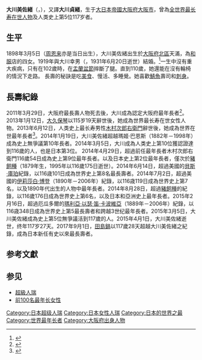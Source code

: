 {{Infobox person
|name        = {{lang|ja|大川 ミサヲ}}<br>Ōkawa Misao<br>大川美佐緒
|nationality  = {{JPN}}
|image  = File:Misao_Okawa.jpg
|caption  = 2013年的大川美佐緒 
|birth_date  = {{Birth date|1898|3|5}}<ref name="GRG">{{cite web|title=Oldest Validated Living Supercentenarians|url=http://www.grg.org/Adams/E.HTM|publisher=[[老年醫學研究組|老年醫學研究組]]（[[Gerontology_Research_Group|Gerontology Research Group]]）|accessdate=November 13, 2012|archive-date=2007-12-01|archive-url=https://www.webcitation.org/query?url=http%3A%2F%2Fwww.grg.org%2FAdams%2FE.HTM&date=2007-12-01|dead-url=no}}</ref>
|birth_place ={{EOJ}}[[大阪府|大阪府]][[大阪市|大阪市]][[北區_(大阪市)|北區]]
|逝世日期 = {{Death date|2015|4|1|1898|3|5}}（117岁27天）
|逝世地點 = {{JPN}}[[大阪府|大阪府]][[大阪市|大阪市]][[東住吉區|東住吉區]]
|死因     = [[心臟衰竭|心臟衰竭]]
|residence  = {{JPN}}[[大阪市|大阪市]]
|spouse   = 大川幸男 <br>（1919—1931，一子二女）
|children = 3个子女<br>4个孙<br>6个曾孙
|relatives =
|知名原因 = *在世最年長者（2013年6月12日－2015年4月1日）
*日本在世最年長者（2013年6月12日－2015年4月1日）
}}
{{japanese|japanese=大川 ミサヲ|kana=おおかわ みさを|romaji=Ōkawa Misao}}
'''大川美佐緒'''（{{jpn|j=大川 ミサヲ|hg=おおかわ みさを|rm=Ōkawa Misao}}，{{bd|1898年|3月5日|2015年|4月1日|Okawa Misao}}），又譯'''大川貞緒'''，生于[[大日本帝國|大日本帝國]][[大阪府|大阪府]][[大阪市|大阪市]]，曾為[[最年長者|全世界最长寿在世人物]]及人类史上第5位117岁者。

==生平==
1898年3月5日（[[周恩来|周恩来]]亦是当日出生），大川美佐緒出生於[[大阪府|大阪府]][[北区_(大阪市)|北區]]天滿，為[[和服|和服]]店的四女。1919年與大川幸男（{{lang|ja|おおかわ ゆきお}}，1931年6月20日逝世）結婚。<ref>{{Cite news
|url=http://apital.asahi.com/article/news/2013022300007.html
|title=大阪の１１４歳、女性世界最高齢か　ギネス認定へ審査中
|work=
|newspaper=《[[朝日新聞|朝日新聞]]》
|date=2013-02-23
|archiveurl=https://web.archive.org/web/20150507071723/http://apital.asahi.com/article/news/2013022300007.html
|archivedate=2015-05-07
|accessdate=2014-07-16
|dead-url=yes
}}</ref>一生中沒有重大疾病，只有在102歲時，在[[中元節與盂蘭盆節|盂蘭盆節]]摔斷了腿。直到110歲，她還能在沒有輪椅的情況下走路。
長壽的秘訣是吃[[美食|美食]]、慢活、多睡覺。她喜歡[[鯖魚|鯖魚]]壽司和[[刺身|刺身]]。

==長壽紀錄==
2011年3月29日，大阪府最長壽人物死去後，大川成為認定大阪府最年長者<ref>{{Cite news
|url=http://www.sankei-kansai.com/2011/09/15/20110915-057731.php
|title=大阪府内の最高齢者　大阪市の大川ミサヲさん113歳
|work=
|newspaper=《産經新聞》
|date=2011-09-15
|archiveurl=https://web.archive.org/web/20140727061720/http://www.sankei-kansai.com/2011/09/15/20110915-057731.php
|archivedate=2014-07-27
|accessdate=2014-07-16
|dead-url=yes
}}</ref>。2013年1月12日，[[大久保琴|大久保琴]]以115岁19天辭世後，她成為世界最长寿在世女性人物。2013年6月12日，人类史上最长寿男性[[木村次郎右衛門|木村次郎右衛門]]辭世後，她成為世界在世最年長者<ref>{{cite web|url=http://news.chinatimes.com/world/11050403/112013061300072.html|title=最後一位 享壽116歲 全球最高齡人瑞辭世|publisher=中時|archiveurl=https://web.archive.org/web/20131110012420/http://news.chinatimes.com/world/11050403/112013061300072.html|archivedate=2013年11月10日|access-date=2013年7月6日|dead-url=no}}</ref>。2014年1月19日，大川美佐緒超越瑪姬·巴恩斯（1882年－1998年）成為史上無爭議第10年長者。2014年3月5日，大川成為人类史上第10位獲認證達到116歲的人，也是日本第3位。
2014年4月29日，超過前任最年長者木村次郎右衛門116歲54日成為史上第9位最年長者。以及日本史上第2位最年長者，僅次於[[豬飼種|豬飼種]]（1879年生，1995年以116歲175日逝世）。2014年6月14日，超過美國的[[貝斯·庫珀|貝斯·庫珀]]紀錄，以116歳101日成為世界史上第8名最長壽者。2014年7月2日，超過美國的[[伊莉莎白·博登|伊莉莎白·博登]]（1890年－2006年）紀錄，以116歳119日成為世界史上第7名，以及1890年代出生的人物中最年長者。2014年8月28日，超過[[豬飼種|豬飼種]]的紀錄，以116歲176日成為世界史上第6名，以及日本和亞洲史上最年長者。2015年2月16日，超過厄瓜多爾的[[瑪利亞·以瑟·笛·卡波維亞|瑪利亞·以瑟·笛·卡波維亞]]（1889年－2006年）紀錄，以116歳348日成為世界史上第5最長壽者和跨越3世纪最年長者。2015年3月5日，大川美佐緒成為史上第5位無爭議活到117歲的人。2015年4月1日，大川美佐緒逝世，终年117岁27天。2017年9月1日，[[田島鍋|田島鍋]]以117歲28天超越大川美佐緒之紀錄，成為日本新任有史以來最長壽者。

==参考文獻==
{{reflist}}

==参见==
*[[超級人瑞|超級人瑞]]
*[[獲驗證的最長壽女性列表|前100名最年长女性]]

{{start box}}
{{s-ach|rec}}
{{s-before|rows=2|[[木村次郎右衛門|木村次郎右衛門]]}}
{{s-title|[[在世超級人瑞列表|全世界最长寿在世人物]]|2013年6月12日－2015年4月1日}}
{{s-after|[[格特魯德·韋弗|格特魯德·韋弗]]}}
{{s-title|日本最年長者|2013年6月12日－2015年4月1日}}
{{s-after|rows=2|中村春美}}
{{s-before|[[大久保琴|大久保琴]]}}
{{s-title|日本最年長女性|2013年1月12日－2015年4月1日}}
{{s-before|[[豬飼種|豬飼種]]}}
{{s-title|日本最年長紀錄保持者|2014年8月28日－2017年9月1日}}
{{s-after|[[田島鍋|田島鍋]]}}
{{end box}}

{{最年長者}}

{{Authority control}}
{{DEFAULTSORT:Okawa Misao}}
[[Category:日本超级人瑞|Category:日本超级人瑞]]
[[Category:日本女性人瑞|Category:日本女性人瑞]]
[[Category:日本的世界之最|Category:日本的世界之最]]
[[Category:世界最年长者|Category:世界最年长者]]
[[Category:大阪府出身人物|Category:大阪府出身人物]]